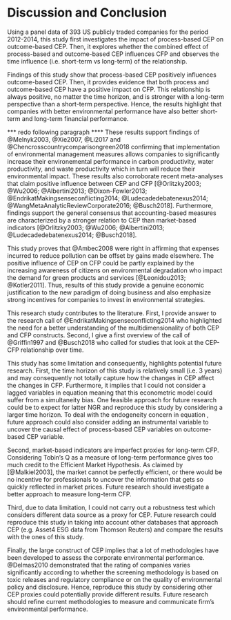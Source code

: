 # Discussion and Conclusion 


Using a panel data of 393 US publicly traded companies for the period 2012-2014, this study first investigates the impact of process-based CEP on outcome-based CEP. Then, it explores whether the combined effect of process-based and outcome-based CEP influences CFP and observes the time influence (i.e. short-term vs long-term) of the relationship.

Findings of this study show that process-based CEP positively influences outcome-based CEP. Then, it provides evidence that both process and outcome-based CEP have a positive impact on CFP.  This relationship is always positive, no matter the time horizon, and is stronger with a long-term perspective than a short-term perspective. Hence, the results highlight that companies with better environmental performance have also better short-term and long-term financial performance.

*** redo following paragraph **** 
These results support findings of @Melnyk2003, @Xie2007, @Li2017 and @Chencrosscountrycomparisongreen2018 confirming that implementation of environmental management measures allows companies to significantly increase their environemental performance in carbon productivity, water productivity, and waste productivity which in turn will reduce their environmental impact. These results also corroborate recent meta-analyses that claim positive influence between CEP and CFP [@Orlitzky2003; @Wu2006; @Albertini2013; @Dixon-Fowler2013; @EndrikatMakingsenseconflicting2014; @Ludecadedebatenexus2014; @WangMetaAnalyticReviewCorporate2016; @Busch2018]. Furthermore, findings support the general consensus that accounting-based measures are characterized by a stronger relation to CEP than market-based indicators [@Orlitzky2003; @Wu2006; @Albertini2013; @Ludecadedebatenexus2014; @Busch2018]. 

This study proves that @Ambec2008 were right in affirming that expenses incurred to reduce pollution can be offset by gains made elsewhere. The positive influence of CEP on CFP could be partly explained by the increasing awareness of citizens on environmental degradation who impact the demand for green products and services [@Leonidou2013; @Kotler2011]. Thus, results of this study provide a genuine economic justification to the new paradigm of doing business and also emphasize strong incentives for companies to invest in environmental strategies. 

This research study contributes to the literature. First, I provide answer to the research call of @EndrikatMakingsenseconflicting2014 who highlighted the need for a better understanding of
the multidimensionality of both CEP and CFP constructs. Second, I give a first overview of the call of @Griffin1997 and @Busch2018 who called for studies that look at the CEP-CFP relationship over time.

This study has some limitation and consequently, highlights potential future research. First, the time horizon of this study is relatively small (i.e. 3 years) and may consequently not totally capture how the changes in CEP affect the changes in CFP. Furthermore, it implies that I could not consider a lagged variables in equation \ref{CEP} meaning that this econometric model could suffer from a simultaneity bias. One feasible approach for future research could be to expect for latter NGR and reproduce this study by considering a larger time horizon. To deal with the endogeneity concern in equation \ref{CEP}, future approach could also consider adding an instrumental variable to uncover the causal effect of process-based CEP variables on outcome-based CEP variable.

Second, market-based indicators are imperfect proxies for long-term CFP. Considering Tobin's Q as a measure of long-term performance gives too much credit to the Efficient Market Hypothesis. As claimed by [@Malkiel2003], the market cannot be perfectly efficient, or there would be no incentive for professionals to uncover the information that gets so quickly reflected in market prices. Future research should investigate a better approach to measure long-term CFP. 

Third, due to data limitation, I could not carry out a robustness test which considers different data source as a proxy for CEP. Future research could reproduce this study in taking into account other databases that approach CEP (e.g. Asset4 ESG data from Thomson Reuters) and compare the results with the ones of this study.

Finally, the large construct of CEP implies that a lot of methodologies have been developed to assess the corporate environmental performance. @Delmas2010 demonstrated that the rating of companies varies significantly according to whether the screening methodology is based on toxic releases and regulatory compliance or on the quality of environmental policy and disclosure. Hence, reproduce this study by considering other CEP proxies could potentially provide different results. Future research should refine current methodologies to measure and communicate firm’s environmental performance.
